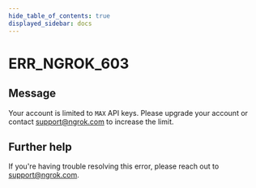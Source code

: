 ```yaml
---
hide_table_of_contents: true
displayed_sidebar: docs
---
```



# ERR_NGROK_603

## Message

Your account is limited to `MAX` API keys. Please upgrade your account or contact support@ngrok.com to increase the limit.

<ErrorDetails error="err_ngrok_603" />

## Further help

If you're having trouble resolving this error, please reach out to [support@ngrok.com](mailto:support@ngrok.com?subject=Help%20with%20ERR_NGROK_603).
